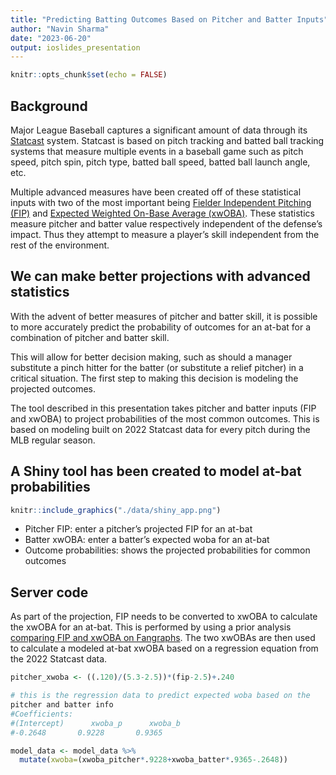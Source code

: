 ```yaml
---
title: "Predicting Batting Outcomes Based on Pitcher and Batter Inputs"
author: "Navin Sharma"
date: "2023-06-20"
output: ioslides_presentation
---
```


```r
knitr::opts_chunk$set(echo = FALSE)
```

## Background
Major League Baseball captures a significant amount of data through its [Statcast](https://www.mlb.com/glossary/statcast) system. Statcast is based on pitch tracking and batted ball tracking systems that measure multiple events in a baseball game such as pitch speed, pitch spin, pitch type, batted ball speed, batted ball launch angle, etc. 

Multiple advanced measures have been created off of these statistical inputs with two of the most important being [Fielder Independent Pitching (FIP)](https://www.mlb.com/glossary/advanced-stats/fielding-independent-pitching) and [Expected Weighted On-Base Average (xwOBA)](https://www.mlb.com/glossary/statcast/expected-woba). These statistics measure pitcher and batter value respectively independent of the defense's impact. Thus they attempt to measure a player's skill independent from the rest of the environment.

## We can make better projections with advanced statistics
With the advent of better measures of pitcher and batter skill, it is possible to more accurately predict the probability of outcomes for an at-bat for a combination of pitcher and batter skill. 

This will allow for better decision making, such as should a manager substitute a pinch hitter for the batter (or substitute a relief pitcher) in a critical situation. The first step to making this decision is modeling the projected outcomes.

The tool described in this presentation takes pitcher and batter inputs (FIP and xwOBA) to project probabilities of the most common outcomes. This is based on modeling built on 2022 Statcast data for every pitch during the MLB regular season.

## A Shiny tool has been created to model at-bat probabilities
```r
knitr::include_graphics("./data/shiny_app.png")
```

* Pitcher FIP: enter a pitcher's projected FIP for an at-bat
* Batter xwOBA: enter a batter's expected woba for an at-bat
* Outcome probabilities: shows the projected probabilities for common outcomes

## Server code

As part of the projection, FIP needs to be converted to xwOBA to calculate the xwOBA for an
at-bat. This is performed by using a prior analysis [comparing FIP and xwOBA on Fangraphs](https://blogs.fangraphs.com/fip-vs-xwoba-for-assessing-pitcher-performance/). The two xwOBAs are then used to calculate a modeled at-bat xwOBA based on a regression equation from the 2022 Statcast data.
```r

pitcher_xwoba <- ((.120)/(5.3-2.5))*(fip-2.5)+.240

# this is the regression data to predict expected woba based on the 
pitcher and batter info
#Coefficients:
#(Intercept)      xwoba_p      xwoba_b  
#-0.2648       0.9228       0.9365 

model_data <- model_data %>% 
  mutate(xwoba=(xwoba_pitcher*.9228+xwoba_batter*.9365-.2648))
```

